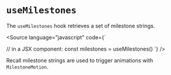
<Meta title="Core/Hooks/useMilestones" />

# `useMilestones`

The `useMilestones` hook retrieves a set of milestone strings.

<Source
    language="javascript"
    code={`

// in a JSX component:
const milestones = useMilestones()
`} />

Recall milestone strings are used to trigger animations with `MilestoneMotion`.
